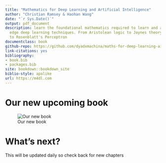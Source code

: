 ```yaml
--- 
title: "Mathematics for Deep Learning and Artificial Intelligence"
author: "Christian Ramsey & Haohan Wang"
date: "`r Sys.Date()`"
output: pdf_document
description: learn the foundational mathematics required to learn and apply cutting
  edge deep learning techniques. From Aristolean logic to Jaynes theory of probability
  to Rosenblatt's Perceptron
documentclass: book
github-repo: https://github.com/dyadxmachina/maths-for-deep-learning-ai
link-citations: yes
bibliography:
- book.bib
- packages.bib
site: bookdown::bookdown_site
biblio-style: apalike
url: https://m4dl.com
---
```



# Our new upcoming book

![Our new book](artwork/maths of deep learning.png)

# What's next?

This will be updated daily so check back for new chapters